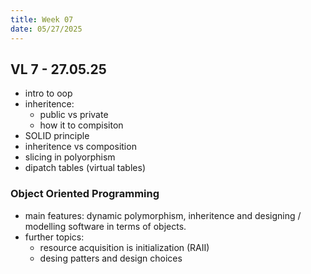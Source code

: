 ```yaml
---
title: Week 07
date: 05/27/2025
---
```


## VL 7 - 27.05.25

* intro to oop
* inheritence:
  * public vs private
  * how it to compisiton
* SOLID principle
* inheritence vs composition
* slicing in polyorphism
* dipatch tables (virtual tables)

### Object Oriented Programming

* main features: dynamic polymorphism, inheritence and designing / modelling software in terms of objects.
* further topics: 
  * resource acquisition is initialization (RAII)
  * desing patters and design choices